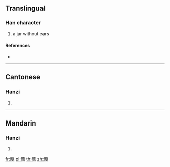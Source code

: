 {{character info/new}}
==Translingual==

===Han character===
{{Han char|rn=98|rad=瓦|as=11|sn=16|four=01217|canj=YBMVN|ids=⿰啇瓦}}

# a jar without ears

====References====
* {{Han ref|kx=0751.200|dkj=21584|dj=1159.140|hdz=21431.100|uh=750B|ud=29963|bh=EA69|bd=60009}}

----

==Cantonese==

===Hanzi===
{{yue-hanzi|jyut=|y=dik1}}

# {{defn|lang=yue|sort=瓦11}}

----

==Mandarin==

===Hanzi===
{{cmn-hanzi|pin=[[dì]] ([[di4]])|wg=ti<sup>4</sup>}}

# {{defn|lang=cmn|sort=瓦11}}

[[fr:甋]]
[[pl:甋]]
[[th:甋]]
[[zh:甋]]